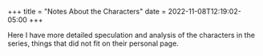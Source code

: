 +++
title = "Notes About the Characters"
date = 2022-11-08T12:19:02-05:00
+++

Here I have more detailed speculation and analysis of the characters in the
series, things that did not fit on their personal page. 
